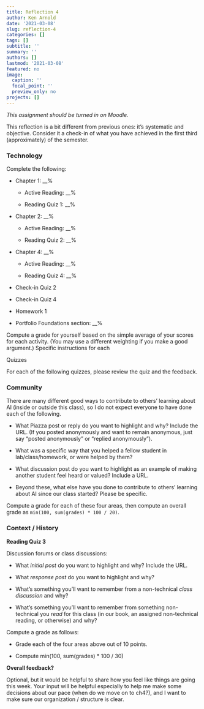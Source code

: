 ```yaml
---
title: Reflection 4
author: Ken Arnold
date: '2021-03-08'
slug: reflection-4
categories: []
tags: []
subtitle: ''
summary: ''
authors: []
lastmod: '2021-03-08'
featured: no
image:
  caption: ''
  focal_point: ''
  preview_only: no
projects: []
---
```


*This assignment should be turned in on Moodle.*

This reflection is a bit different from previous ones: it's systematic and objective. Consider it a check-in of what you have achieved in the first third (approximately) of the semester.

### Technology

Complete the following:

-   Chapter 1: \_\_%

    -   Active Reading: \_\_%

    -   Reading Quiz 1: \_\_%

-   Chapter 2: \_\_%

    -   Active Reading: \_\_%

    -   Reading Quiz 2: \_\_%

-   Chapter 4: \_\_%

    -   Active Reading: \_\_%

    -   Reading Quiz 4: \_\_%

-   Check-in Quiz 2

-   Check-in Quiz 4

-   Homework 1

-   Portfolio Foundations section: \_\_%

Compute a grade for yourself based on the simple average of your scores for each activity. (You may use a different weighting if you make a good argument.) Specific instructions for each

Quizzes

For each of the following quizzes, please review the quiz and the feedback.

### Community

There are many different good ways to contribute to others' learning about AI (inside or outside this class), so I do not expect everyone to have done each of the following.

-   What Piazza post or reply do you want to highlight and why? Include the URL. (If you posted anonymously and want to remain anonymous, just say "posted anonymously" or "replied anonymously").

-   What was a specific way that you helped a fellow student in lab/class/homework, or were helped by them?

-   What discussion post do you want to highlight as an example of making another student feel heard or valued? Include a URL.

-   Beyond these, what else have you done to contribute to others' learning about AI since our class started? Please be specific.

Compute a grade for each of these four areas, then compute an overall grade as `min(100, sum(grades) * 100 / 20)`.

### Context / History

**Reading Quiz 3**

Discussion forums or class discussions:

-   What *initial post* do you want to highlight and why? Include the URL.

-   What *response post* do you want to highlight and why?

-   What's something you'll want to remember from a non-technical *class discussion* and why?

-   What's something you'll want to remember from something non-technical you *read* for this class (in our book, an assigned non-technical reading, or otherwise) and why?

Compute a grade as follows:

-   Grade each of the four areas above out of 10 points.

-   Compute min(100, sum(grades) \* 100 / 30)

**Overall feedback?**

Optional, but it would be helpful to share how you feel like things are going this week. Your input will be helpful especially to help me make some decisions about our pace (when do we move on to ch4?), and I want to make sure our organization / structure is clear.
